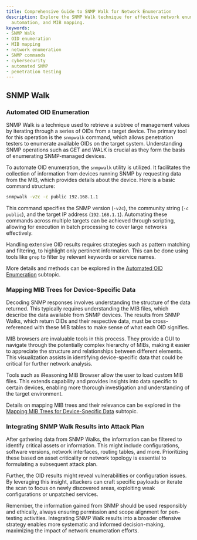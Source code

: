 ```yaml
---
title: Comprehensive Guide to SNMP Walk for Network Enumeration
description: Explore the SNMP Walk technique for effective network enumeration, OID
  automation, and MIB mapping.
keywords:
- SNMP Walk
- OID enumeration
- MIB mapping
- network enumeration
- SNMP commands
- cybersecurity
- automated SNMP
- penetration testing
---
```


## SNMP Walk

### Automated OID Enumeration
SNMP Walk is a technique used to retrieve a subtree of management values by iterating through a series of OIDs from a target device. The primary tool for this operation is the `snmpwalk` command, which allows penetration testers to enumerate available OIDs on the target system. Understanding SNMP operations such as GET and WALK is crucial as they form the basis of enumerating SNMP-managed devices.

To automate OID enumeration, the `snmpwalk` utility is utilized. It facilitates the collection of information from devices running SNMP by requesting data from the MIB, which provides details about the device. Here is a basic command structure:

```bash
snmpwalk -v2c -c public 192.168.1.1
```

This command specifies the SNMP version (`-v2c`), the community string (`-c public`), and the target IP address (`192.168.1.1`). Automating these commands across multiple targets can be achieved through scripting, allowing for execution in batch processing to cover large networks effectively.

Handling extensive OID results requires strategies such as pattern matching and filtering, to highlight only pertinent information. This can be done using tools like `grep` to filter by relevant keywords or service names.

More details and methods can be explored in the [Automated OID Enumeration](./offensive/network/enumeration/snmp_enumeration/oid_and_mib_exploration/snmp_walk/automated_oid_enumeration) subtopic.

### Mapping MIB Trees for Device-Specific Data
Decoding SNMP responses involves understanding the structure of the data returned. This typically requires understanding the MIB files, which describe the data available from SNMP devices. The results from SNMP Walks, which return OIDs and their respective data, must be cross-referenced with these MIB tables to make sense of what each OID signifies.

MIB browsers are invaluable tools in this process. They provide a GUI to navigate through the potentially complex hierarchy of MIBs, making it easier to appreciate the structure and relationships between different elements. This visualization assists in identifying device-specific data that could be critical for further network analysis.

Tools such as iReasoning MIB Browser allow the user to load custom MIB files. This extends capability and provides insights into data specific to certain devices, enabling more thorough investigation and understanding of the target environment.

Details on mapping MIB trees and their relevance can be explored in the [Mapping MIB Trees for Device-Specific Data](./offensive/network/enumeration/snmp_enumeration/oid_and_mib_exploration/snmp_walk/mapping_mib_trees_for_device-specific_data) subtopic.

### Integrating SNMP Walk Results into Attack Plan
After gathering data from SNMP Walks, the information can be filtered to identify critical assets or information. This might include configurations, software versions, network interfaces, routing tables, and more. Prioritizing these based on asset criticality or network topology is essential to formulating a subsequent attack plan.

Further, the OID results might reveal vulnerabilities or configuration issues. By leveraging this insight, attackers can craft specific payloads or iterate the scan to focus on newly discovered areas, exploiting weak configurations or unpatched services.

Remember, the information gained from SNMP should be used responsibly and ethically, always ensuring permission and scope alignment for pen-testing activities. Integrating SNMP Walk results into a broader offensive strategy enables more systematic and informed decision-making, maximizing the impact of network enumeration efforts.